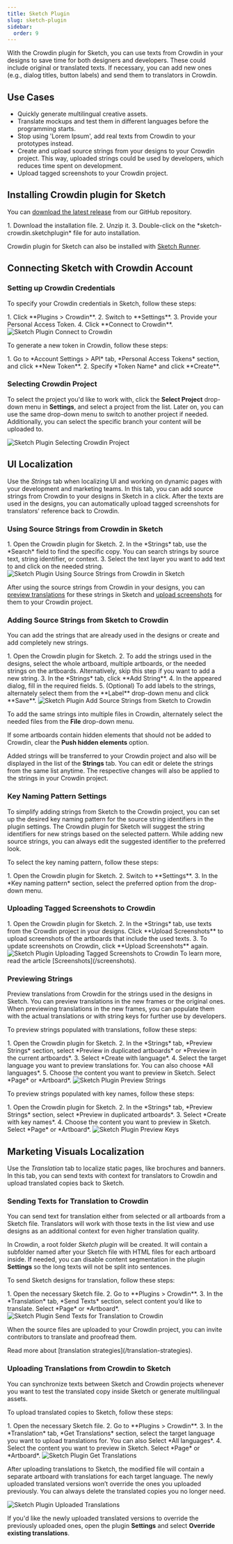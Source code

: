 ```yaml
---
title: Sketch Plugin
slug: sketch-plugin
sidebar:
  order: 9
---
```



With the Crowdin plugin for Sketch, you can use texts from Crowdin in your designs to save time for both designers and developers. These could include original or translated texts. If necessary, you can add new ones (e.g., dialog titles, button labels) and send them to translators in Crowdin.

## Use Cases

* Quickly generate multilingual creative assets.
* Translate mockups and test them in different languages before the programming starts.
* Stop using 'Lorem Ipsum', add real texts from Crowdin to your prototypes instead.
* Create and upload source strings from your designs to your Crowdin project. This way, uploaded strings could be used by developers, which reduces time spent on development.
* Upload tagged screenshots to your Crowdin project.

## Installing Crowdin plugin for Sketch

You can [download the latest release](https://github.com/crowdin/sketch-crowdin) from our GitHub repository.

<Steps>
  1. Download the installation file.
  2. Unzip it.
  3. Double-click on the *sketch-crowdin.sketchplugin* file for auto installation.
</Steps>

Crowdin plugin for Sketch can also be installed with [Sketch Runner](https://sketchrunner.com/).

## Connecting Sketch with Crowdin Account

### Setting up Crowdin Credentials

To specify your Crowdin credentials in Sketch, follow these steps:

<Steps>
  1. Click **Plugins > Crowdin**.
  2. Switch to **Settings**.
  3. Provide your Personal Access Token.
  4. Click **Connect to Crowdin**. <Image src={connect} alt="Sketch Plugin Connect to Crowdin" />
</Steps>

To generate a new token in Crowdin, follow these steps:

<Steps>
  1. Go to *Account Settings > API* tab, *Personal Access Tokens* section, and click **New Token**.
  2. Specify *Token Name* and click **Create**.
</Steps>

### Selecting Crowdin Project

To select the project you'd like to work with, click the **Select Project** drop-down menu in **Settings**, and select a project from the list. Later on, you can use the same drop-down menu to switch to another project if needed. Additionally, you can select the specific branch your content will be uploaded to.

<Image src={dropdown} alt="Sketch Plugin Selecting Crowdin Project" />

## UI Localization

Use the *Strings* tab when localizing UI and working on dynamic pages with your development and marketing teams. In this tab, you can add source strings from Crowdin to your designs in Sketch in a click. After the texts are used in the designs, you can automatically upload tagged screenshots for translators' reference back to Crowdin.

### Using Source Strings from Crowdin in Sketch

<Steps>
  1. Open the Crowdin plugin for Sketch.
  2. In the *Strings* tab, use the *Search* field to find the specific copy. You can search strings by source text, string identifier, or context.
  3. Select the text layer you want to add text to and click on the needed string.
</Steps>

<Image src={stringsTab} alt="Sketch Plugin Using Source Strings from Crowdin in Sketch" />

After using the source strings from Crowdin in your designs, you can [preview translations](#previewing-strings) for these strings in Sketch and [upload screenshots](#uploading-tagged-screenshots-to-crowdin) for them to your Crowdin project.

### Adding Source Strings from Sketch to Crowdin

You can add the strings that are already used in the designs or create and add completely new strings.

<Steps>
  1. Open the Crowdin plugin for Sketch.
  2. To add the strings used in the designs, select the whole artboard, multiple artboards, or the needed strings on the artboards. Alternatively, skip this step if you want to add a new string.
  3. In the *Strings* tab, click **Add String**.
  4. In the appeared dialog, fill in the required fields.
  5. (Optional) To add labels to the strings, alternately select them from the **Label** drop-down menu and click **Save**.
</Steps>

<Image src={addStrings} alt="Sketch Plugin Add Source Strings from Sketch to Crowdin" />

To add the same strings into multiple files in Crowdin, alternately select the needed files from the **File** drop-down menu.

If some artboards contain hidden elements that should not be added to Crowdin, clear the **Push hidden elements** option.

Added strings will be transferred to your Crowdin project and also will be displayed in the list of the **Strings** tab. You can edit or delete the strings from the same list anytime. The respective changes will also be applied to the strings in your Crowdin project.

### Key Naming Pattern Settings

To simplify adding strings from Sketch to the Crowdin project, you can set up the desired key naming pattern for the source string identifiers in the plugin settings. The Crowdin plugin for Sketch will suggest the string identifiers for new strings based on the selected pattern. While adding new source strings, you can always edit the suggested identifier to the preferred look.

To select the key naming pattern, follow these steps:

<Steps>
  1. Open the Crowdin plugin for Sketch.
  2. Switch to **Settings**.
  3. In the *Key naming pattern* section, select the preferred option from the drop-down menu.
</Steps>

### Uploading Tagged Screenshots to Crowdin

<Steps>
  1. Open the Crowdin plugin for Sketch.
  2. In the *Strings* tab, use texts from the Crowdin project in your designs. Click **Upload Screenshots** to upload screenshots of the artboards that include the used texts.
  3. To update screenshots on Crowdin, click **Upload Screenshots** again.
</Steps>

<Image src={uploadScreenshots} alt="Sketch Plugin Uploading Tagged Screenshots to Crowdin" />

<ReadMore>
  To learn more, read the article [Screenshots](/screenshots).
</ReadMore>

### Previewing Strings

Preview translations from Crowdin for the strings used in the designs in Sketch. You can preview translations in the new frames or the original ones. When previewing translations in the new frames, you can populate them with the actual translations or with string keys for further use by developers.

To preview strings populated with translations, follow these steps:

<Steps>
  1. Open the Crowdin plugin for Sketch.
  2. In the *Strings* tab, *Preview Strings* section, select *Preview in duplicated artboards* or *Preview in the current artboards*.
  3. Select *Create with language*.
  4. Select the target language you want to preview translations for. You can also choose *All languages*.
  5. Choose the content you want to preview in Sketch. Select *Page* or *Artboard*.
</Steps>

<Image src={stringsTabPreviewStrings} alt="Sketch Plugin Preview Strings" />

To preview strings populated with key names, follow these steps:

<Steps>
  1. Open the Crowdin plugin for Sketch.
  2. In the *Strings* tab, *Preview Strings* section, select *Preview in duplicated artboards*.
  3. Select *Create with key names*.
  4. Choose the content you want to preview in Sketch. Select *Page* or *Artboard*.
</Steps>

<img src={previewKeys.src} alt="Sketch Plugin Preview Keys" />

## Marketing Visuals Localization

Use the *Translation* tab to localize static pages, like brochures and banners. In this tab, you can send texts with context for translators to Crowdin and upload translated copies back to Sketch.

### Sending Texts for Translation to Crowdin

You can send text for translation either from selected or all artboards from a Sketch file. Translators will work with those texts in the list view and use designs as an additional context for even higher translation quality.

In Crowdin, a root folder *Sketch plugin* will be created. It will contain a subfolder named after your Sketch file with HTML files for each artboard inside. If needed, you can disable content segmentation in the plugin **Settings** so the long texts will not be split into sentences.

To send Sketch designs for translation, follow these steps:

<Steps>
  1. Open the necessary Sketch file.
  2. Go to **Plugins > Crowdin**.
  3. In the *Translation* tab, *Send Texts* section, select content you’d like to translate. Select *Page* or *Artboard*.
</Steps>

<Image src={translationTabSendTexts} alt="Sketch Plugin Send Texts for Translation to Crowdin" />

When the source files are uploaded to your Crowdin project, you can invite contributors to translate and proofread them.

<ReadMore>
  Read more about [translation strategies](/translation-strategies).
</ReadMore>

### Uploading Translations from Crowdin to Sketch

You can synchronize texts between Sketch and Crowdin projects whenever you want to test the translated copy inside Sketch or generate multilingual assets.

To upload translated copies to Sketch, follow these steps:

<Steps>
  1. Open the necessary Sketch file.
  2. Go to **Plugins > Crowdin**.
  3. In the *Translation* tab, *Get Translations* section, select the target language you want to upload translations for. You can also Select *All languages*.
  4. Select the content you want to preview in Sketch. Select *Page* or *Artboard*.
</Steps>

<Image src={translationTabGetTranslations} alt="Sketch Plugin Get Translations" />

After uploading translations to Sketch, the modified file will contain a separate artboard with translations for each target language. The newly uploaded translated versions won’t override the ones you uploaded previously. You can always delete the translated copies you no longer need.

<Image src={uploadedTranslations} alt="Sketch Plugin Uploaded Translations" />

If you'd like the newly uploaded translated versions to override the previously uploaded ones, open the plugin **Settings** and select **Override existing translations**.
